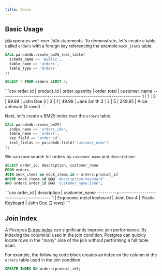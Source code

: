 ```yaml
---
title: Joins
---
```


## Basic Usage

`@@@` operates well over `JOIN` statements. To demonstrate, let's create a table called `orders` with a foreign key referencing the example `mock_items` table.

```sql
CALL paradedb.create_bm25_test_table(
  schema_name => 'public',
  table_name => 'orders',
  table_type => 'Orders'
);

SELECT * FROM orders LIMIT 3;
```

<Accordion title="Expected Response">
```csv
 order_id | product_id | order_quantity | order_total | customer_name
----------+------------+----------------+-------------+---------------
        1 |          1 |              3 |       99.99 | John Doe
        2 |          2 |              1 |       49.99 | Jane Smith
        3 |          3 |              5 |      249.95 | Alice Johnson
(3 rows)
```
</Accordion>

Next, let's create a BM25 index over the `orders` table.

```sql
CALL paradedb.create_bm25(
  index_name => 'orders_idx',
  table_name => 'orders',
  key_field => 'order_id',
  text_fields => paradedb.field('customer_name')
);
```

We can now search for orders by `customer_name` and `description`:

```sql
SELECT order_id, description, customer_name
FROM orders
JOIN mock_items on mock_items.id = orders.product_id
WHERE mock_items.id @@@ 'description:keyboard'
AND orders.order_id @@@ 'customer_name:john';
```

<Accordion title="Expected Response">
```csv
 order_id |       description        | customer_name
----------+--------------------------+---------------
        1 | Ergonomic metal keyboard | John Doe
        4 | Plastic Keyboard         | John Doe
(2 rows)
```
</Accordion>

## Join Index

A Postgres [B-tree index](https://www.postgresql.org/docs/current/indexes-types.html#INDEXES-TYPES-BTREE) can significantly improve join performance. By indexing the
column(s) used in the join condition, Postgres can quickly locate rows in the "many" side of the join without performing a full table scan.

For example, the following code block creates an index on the column in the `orders` table used in the join condition.

```sql
CREATE INDEX ON orders(product_id);
```

